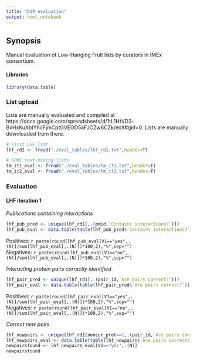 ```yaml
---
title: "DSP evaluation"
output: html_notebook
---
```


## Synopsis

Manual evaluation of Low-Hanging Fruit lists by curators in IMEx consortium. 

#### Libraries
```r
library(data.table)
```
### List upload

Lists are manually evaluated and compiled at https://docs.google.com/spreadsheets/d/1tL1HtVD3-BxHxKuXbIYhcFjmCptGVEOD5aFJCZw6CZk/edit#gid=0. Lists are manually downloaded from there. 

```r
# First LHF list
lhf_rd1 <- fread("./eval_tables/lhf_rd1.txt",header=T)

# EPMC text-mining lists
tm_it1_eval <- fread("./eval_tables/tm_it1.txt",header=T)
tm_it2_eval <- fread("./eval_tables/tm_it2.txt",header=T)
```

### Evaluation

#### LHF iteration 1

*Publications containing interactions*
```r
lhf_pub_pred <- unique(lhf_rd1[,.(pmid,`Contains interactions?`)])
lhf_pub_eval <- data.table(table(lhf_pub_pred$`Contains interactions?`))
```
Positives: `r paste(round(lhf_pub_eval[V1=="yes",.(N)]/sum(lhf_pub_eval[,.(N)])*100,2),"%",sep="")`  
Negatives: `r paste(round(lhf_pub_eval[V1=="no",.(N)]/sum(lhf_pub_eval[,.(N)])*100,2),"%",sep="")`


*Interacting protein pairs correctly identified*
```r
lhf_pair_pred <- unique(lhf_rd1[,.(pair_id,`Are pairs correct?`)])
lhf_pair_eval <- data.table(table(lhf_pair_pred$`Are pairs correct?`))
```
Positives: `r paste(round(lhf_pair_eval[V1=="yes",.(N)]/sum(lhf_pair_eval[,.(N)])*100,2),"%",sep="")`  
Negatives: `r paste(round(lhf_pair_eval[V1=="no",.(N)]/sum(lhf_pair_eval[,.(N)])*100,2),"%",sep="")`

*Correct new pairs*
```r
lhf_newpairs <- unique(lhf_rd1[noncur_prot==1,.(pair_id,`Are pairs correct?`)])
lhf_newpairs_eval <- data.table(table(lhf_newpairs$`Are pairs correct?`))
newpairsfound <- lhf_newpairs_eval[V1=="yes",.(N)]
newpairsfound
```
